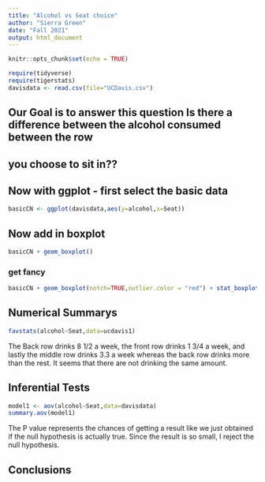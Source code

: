 ```yaml
---
title: "Alcohol vs Seat choice"
author: "Sierra Green"
date: "Fall 2021"
output: html_document
---
```


```r
knitr::opts_chunk$set(echo = TRUE)
```

```r
require(tidyverse)
require(tigerstats)
davisdata <- read.csv(file="UCDavis.csv")
```
## Our Goal is to answer this question Is there a difference between the alcohol consumed between the row
## you choose to sit in??

## Now with ggplot - first select the basic data

```r
basicCN <- ggplot(davisdata,aes(y=alcohol,x=Seat))
```
## Now add in boxplot

```r
basicCN + geom_boxplot()
```
  
  
### get fancy  

```r
basicCN + geom_boxplot(notch=TRUE,outlier.color = "red") + stat_boxplot(geom ='errorbar') + labs(title="Fancy notch boxplot \n with 2 lines")
```

## Numerical Summarys 
```r
favstats(alcohol~Seat,data=ucdavis1)
```

The Back row drinks 8 1/2 a week, the front row drinks 1 3/4 a week, and lastly the middle row drinks 3.3 a week whereas the back row drinks more than the rest. It seems that there are not drinking the same amount.


## Inferential Tests
```r
model1 <- aov(alcohol~Seat,data=davisdata)
summary.aov(model1)
```
The P value represents the chances of getting a result like we just obtained if the null hypothesis is actually true. Since the result is so small, I reject the null hypothesis.



## Conclusions


